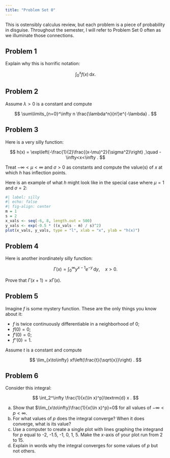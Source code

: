 ```yaml
---
title: "Problem Set 0"
---
```


This is ostensibly calculus review, but each problem is a piece of probability in disguise. Throughout the semester, I will refer to Problem Set 0 often as we illuminate those connections.

## Problem 1

Explain why this is horrific notation:

$$
    \int_0^x f(x)\,\textrm{d} x.
$$

## Problem 2

Assume $\lambda>0$ is a constant and compute

$$
    \sum\limits_{n=0}^\infty n \frac{\lambda^n}{n!}e^{-\lambda}
    .
$$

## Problem 3

Here is a very silly function:

$$
    h(x)
    =
    \exp\left(-\frac{1}{2}\frac{(x-\mu)^2}{\sigma^2}\right)
    ,\quad 
    -\infty<x<\infty
    .
$$

Treat $-\infty<\mu<\infty$ and $\sigma>0$ as constants and compute the value(s) of $x$ at which $h$ has inflection points.

Here is an example of what $h$ might look like in the special case where $\mu = 1$ and $\sigma=2$:

```r
#| label: silly
#| echo: false
#| fig-align: center
m = 1
s = 2
x_vals <- seq(-6, 8, length.out = 500)
y_vals <- exp(-0.5 * ((x_vals - m) / s)^2)
plot(x_vals, y_vals, type = "l", xlab = "x", ylab = "h(x)")
```

## Problem 4

Here is another inordinately silly function:

$$
\Gamma(x)=\int_0^\infty y^{x-1}e^{-y}\,\textrm{d} y,\quad x>0.
$$

Prove that $\Gamma(x+1)=x\Gamma(x)$.

## Problem 5

Imagine $f$ is some mystery function. These are the only things you know about it:

-   $f$ is twice continuously differentiable in a neighborhood of 0;
-   $f(0) = 0$;
-   $f'(0) = 0$;
-   $f''(0) = 1$.

Assume $t$ is a constant and compute

$$
    \lim_{x\to\infty} xf\left(\frac{t}{\sqrt{x}}\right)
    .
$$

## Problem 6

Consider this integral:

$$
    \int_2^\infty 
    \frac{1}{x(\ln x)^p}\textrm{d} x
    .
$$

a.  Show that $\lim_{x\to\infty}\frac{1}{x(\ln x)^p}=0$ for all values of $-\infty<p<\infty$.
b.  For what values of $p$ does the integral converge? When it does converge, what is its value?
c.  Use a computer to create a single plot with lines graphing the integrand for $p$ equal to -2, -1.5, -1, 0, 1, 5. Make the $x$-axis of your plot run from 2 to 15.
d.  Explain in words why the integral converges for some values of $p$ but not others.
